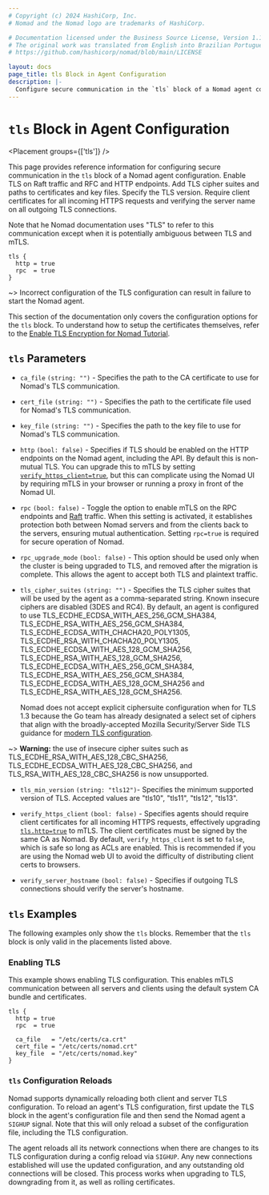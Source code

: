 ```yaml
---
# Copyright (c) 2024 HashiCorp, Inc.
# Nomad and the Nomad logo are trademarks of HashiCorp.

# Documentation licensed under the Business Source License, Version 1.1.
# The original work was translated from English into Brazilian Portuguese.
# https://github.com/hashicorp/nomad/blob/main/LICENSE

layout: docs
page_title: tls Block in Agent Configuration
description: |-
  Configure secure communication in the `tls` block of a Nomad agent configuration. Enable TLS on Raft traffic and RFC and HTTP endpoints. Add TLS cipher suites and paths to certificates and key files. Specify the TLS version. Require client certificates for all incoming HTTPS requests and the server name on all outgoing TLS connections.
---
```


# `tls` Block in Agent Configuration

<Placement groups={['tls']} />

This page provides reference information for configuring secure communication in
the `tls` block of a Nomad agent configuration. Enable TLS on Raft traffic and
RFC and HTTP endpoints. Add TLS cipher suites and paths to certificates and key
files. Specify the TLS version. Require client certificates for all incoming
HTTPS requests and verifying the server name on all outgoing TLS connections.

Note that he Nomad documentation uses "TLS" to refer to this communication
except when it is potentially ambiguous between TLS and mTLS.

```hcl
tls {
  http = true
  rpc  = true
}
```

~> Incorrect configuration of the TLS configuration can result in failure to
start the Nomad agent.

This section of the documentation only covers the configuration options for the `tls` block. To understand how to setup the certificates themselves, refer to
the [Enable TLS Encryption for Nomad Tutorial](/nomad/docs/secure/traffic/tls).

## `tls` Parameters

- `ca_file` `(string: "")` - Specifies the path to the CA certificate to use for
  Nomad's TLS communication.

- `cert_file` `(string: "")` - Specifies the path to the certificate file used
  for Nomad's TLS communication.

- `key_file` `(string: "")` - Specifies the path to the key file to use for
  Nomad's TLS communication.

- `http` `(bool: false)` - Specifies if TLS should be enabled on the HTTP
  endpoints on the Nomad agent, including the API. By default this is non-mutual
  TLS. You can upgrade this to mTLS by setting
  [`verify_https_client=true`](#verify_https_client), but this can complicate
  using the Nomad UI by requiring mTLS in your browser or running a proxy in
  front of the Nomad UI.

- `rpc` `(bool: false)` - Toggle the option to enable mTLS on the RPC endpoints
  and [Raft][raft] traffic. When this setting is activated, it establishes
  protection both between Nomad servers and from the clients back to the
  servers, ensuring mutual authentication. Setting `rpc=true` is required for
  secure operation of Nomad.

- `rpc_upgrade_mode` `(bool: false)` - This option should be used only when the
  cluster is being upgraded to TLS, and removed after the migration is
  complete. This allows the agent to accept both TLS and plaintext traffic.

- `tls_cipher_suites` `(string: "")` - Specifies the TLS cipher suites that will
  be used by the agent as a comma-separated string. Known insecure ciphers are
  disabled (3DES and RC4). By default, an agent is configured to use
  TLS_ECDHE_ECDSA_WITH_AES_256_GCM_SHA384,
  TLS_ECDHE_RSA_WITH_AES_256_GCM_SHA384,
  TLS_ECDHE_ECDSA_WITH_CHACHA20_POLY1305,
  TLS_ECDHE_RSA_WITH_CHACHA20_POLY1305,
  TLS_ECDHE_ECDSA_WITH_AES_128_GCM_SHA256,
  TLS_ECDHE_RSA_WITH_AES_128_GCM_SHA256,
  TLS_ECDHE_ECDSA_WITH_AES_256_GCM_SHA384,
  TLS_ECDHE_RSA_WITH_AES_256_GCM_SHA384,
  TLS_ECDHE_ECDSA_WITH_AES_128_GCM_SHA256 and
  TLS_ECDHE_RSA_WITH_AES_128_GCM_SHA256.

  Nomad does not accept explicit ciphersuite configuration when for TLS 1.3
  because the Go team has already designated a select set of ciphers that align
  with the broadly-accepted Mozilla Security/Server Side TLS guidance for
  [modern TLS configuration][modern-tls].

~> **Warning:** the use of insecure cipher suites such as TLS_ECDHE_RSA_WITH_AES_128_CBC_SHA256, TLS_ECDHE_ECDSA_WITH_AES_128_CBC_SHA256, and TLS_RSA_WITH_AES_128_CBC_SHA256 is now unsupported.

- `tls_min_version` `(string: "tls12")`- Specifies the minimum supported version
  of TLS. Accepted values are "tls10", "tls11", "tls12", "tls13".

- `verify_https_client` `(bool: false)` - Specifies agents should require client
  certificates for all incoming HTTPS requests, effectively upgrading
  [`tls.http=true`](#http) to mTLS. The client certificates must be signed by
  the same CA as Nomad. By default, `verify_https_client` is set to `false`,
  which is safe so long as ACLs are enabled. This is recommended if you are
  using the Nomad web UI to avoid the difficulty of distributing client certs to
  browsers.

- `verify_server_hostname` `(bool: false)` - Specifies if outgoing TLS
  connections should verify the server's hostname.

## `tls` Examples

The following examples only show the `tls` blocks. Remember that the
`tls` block is only valid in the placements listed above.

### Enabling TLS

This example shows enabling TLS configuration. This enables mTLS communication
between all servers and clients using the default system CA bundle and
certificates.

```hcl
tls {
  http = true
  rpc  = true

  ca_file   = "/etc/certs/ca.crt"
  cert_file = "/etc/certs/nomad.crt"
  key_file  = "/etc/certs/nomad.key"
}
```

### `tls` Configuration Reloads

Nomad supports dynamically reloading both client and server TLS
configuration. To reload an agent's TLS configuration, first update the TLS
block in the agent's configuration file and then send the Nomad agent a `SIGHUP`
signal. Note that this will only reload a subset of the configuration file,
including the TLS configuration.

The agent reloads all its network connections when there are changes to its
TLS configuration during a config reload via `SIGHUP`. Any new connections
established will use the updated configuration, and any outstanding old
connections will be closed. This process works when upgrading to TLS,
downgrading from it, as well as rolling certificates.

[raft]: https://github.com/hashicorp/serf 'Serf by HashiCorp'
[modern-tls]: https://wiki.mozilla.org/Security/Server_Side_TLS#Modern_compatibility

